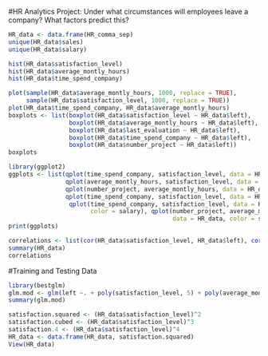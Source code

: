 #HR Analytics Project: Under what circumstances will employees leave a company? What factors predict this?

```r
HR_data <- data.frame(HR_comma_sep)
unique(HR_data$sales)
unique(HR_data$salary)
```
```r
hist(HR_data$satisfaction_level)
hist(HR_data$average_montly_hours)
hist(HR_data$time_spend_company)
```
```r
plot(sample(HR_data$average_montly_hours, 1000, replace = TRUE),
     sample(HR_data$satisfaction_level, 1000, replace = TRUE))
plot(HR_data$time_spend_company, HR_data$average_montly_hours)
boxplots <- list(boxplot(HR_data$satisfaction_level ~ HR_data$left),
                 boxplot(HR_data$average_montly_hours ~ HR_data$left),
                 boxplot(HR_data$last_evaluation ~ HR_data$left), 
                 boxplot(HR_data$time_spend_company ~ HR_data$left),
                 boxplot(HR_data$number_project ~ HR_data$left))
boxplots
```

```r
library(ggplot2)
ggplots <- list(qplot(time_spend_company, satisfaction_level, data = HR_data, color = left, size = salary),
                qplot(average_montly_hours, satisfaction_level, data = HR_data, color = left),
                qplot(number_project, average_montly_hours, data = HR_data, color = left),
                qplot(time_spend_company, satisfaction_level, data = HR_data, color = sales),
                 qplot(time_spend_company, satisfaction_level, data = HR_data,
                       color = salary), qplot(number_project, average_montly_hours,
                                              data = HR_data, color = salary))
print(ggplots)
```

```r
correlations <- list(cor(HR_data$satisfaction_level, HR_data$left), cor(HR_data$average_montly_hours, HR_data$left), cor(HR_data$promotion_last_5years, HR_data$left))
summary(HR_data)
correlations
```


#Training and Testing Data
```r
library(bestglm)
glm.mod <- glm(left ~. + poly(satisfaction_level, 5) + poly(average_montly_hours, 5) + poly(number_project, 5) + poly(time_spend_company, 5) + number_project*average_montly_hours + time_spend_company*satisfaction_level,family = "binomial", data = HR_data)
summary(glm.mod)
```

```r
satisfaction.squared <- (HR_data$satisfaction_level)^2
satisfaction.cubed <- (HR_data$satisfaction_level)^3
satisfaction.4 <- (HR_data$satisfaction_level)^4
HR_data <- data.frame(HR_data, satisfaction.squared)
View(HR_data)
```

